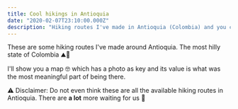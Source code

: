 ```yaml
---
title: Cool hikings in Antioquia
date: "2020-02-07T23:10:00.000Z"
description: "Hiking routes I've made in Antioquia (Colombia) and you could try too."
---
```



These are some hiking routes I've made around Antioquia. The most hilly state of Colombia ⛰️🍃

I'll show you a map 🤓 which has a photo as key and its value is what was the most meaningful part of being there.

⚠️ Disclaimer: Do not even think these are all the available hiking routes in Antioquia.
There are **a lot** more waiting for us 🥾

<AntioquiaImages />
